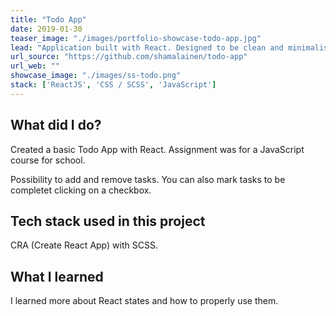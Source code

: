 ```yaml
---
title: "Todo App"
date: 2019-01-30
teaser_image: "./images/portfolio-showcase-todo-app.jpg"
lead: "Application built with React. Designed to be clean and minimalistic."
url_source: "https://github.com/shamalainen/todo-app"
url_web: ""
showcase_image: "./images/ss-todo.png"
stack: ['ReactJS', 'CSS / SCSS', 'JavaScript']
---
```


## What did I do?

Created a basic Todo App with React. Assignment was for a JavaScript course for school.

Possibility to add and remove tasks. You can also mark tasks to be completet clicking on a checkbox.

## Tech stack used in this project

CRA (Create React App) with SCSS.

## What I learned

I learned more about React states and how to properly use them.